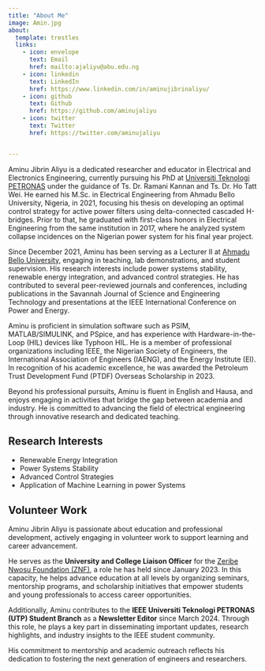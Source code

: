 ```yaml
---
title: "About Me"
image: Amin.jpg
about:
  template: trestles
  links:
    - icon: envelope
      text: Email
      href: mailto:ajaliyu@abu.edu.ng
    - icon: linkedin
      text: LinkedIn
      href: https://www.linkedin.com/in/aminujibrinaliyu/
    - icon: github
      text: Github
      href: https://github.com/aminujaliyu
    - icon: twitter
      text: Twitter
      href: https://twitter.com/aminujaliyu


---
```


Aminu Jibrin Aliyu is a dedicated researcher and educator in Electrical and Electronics Engineering, currently pursuing his PhD at [Universiti Teknologi PETRONAS](https://www.utp.edu.my) under the guidance of Ts. Dr. Ramani Kannan and Ts. Dr. Ho Tatt Wei. He earned his M.Sc. in Electrical Engineering from Ahmadu Bello University, Nigeria, in 2021, focusing his thesis on developing an optimal control strategy for active power filters using delta-connected cascaded H-bridges. Prior to that, he graduated with first-class honors in Electrical Engineering from the same institution in 2017, where he analyzed system collapse incidences on the Nigerian power system for his final year project.

Since December 2021,  Aminu has been serving as a Lecturer II at [Ahmadu Bello University](https://www.abu.edu.ng), engaging in teaching, lab demonstrations, and student supervision. His research interests include power systems stability, renewable energy integration, and advanced control strategies. He has contributed to several peer-reviewed journals and conferences, including publications in the Savannah Journal of Science and Engineering Technology and presentations at the IEEE International Conference on Power and Energy.

Aminu is proficient in simulation software such as PSIM, MATLAB/SIMULINK, and PSpice, and has experience with Hardware-in-the-Loop (HIL) devices like Typhoon HIL. He is a member of professional organizations including IEEE, the Nigerian Society of Engineers, the International Association of Engineers (IAENG), and the Energy Institute (EI). In recognition of his academic excellence, he was awarded the Petroleum Trust Development Fund (PTDF) Overseas Scholarship in 2023.

Beyond his professional pursuits, Aminu is fluent in English and Hausa, and enjoys engaging in activities that bridge the gap between academia and industry. He is committed to advancing the field of electrical engineering through innovative research and dedicated teaching. 



## Research Interests

- Renewable Energy Integration
- Power Systems Stability
- Advanced Control Strategies
- Application of Machine Learning in power Systems

## Volunteer Work

Aminu Jibrin Aliyu is passionate about education and professional development, actively engaging in volunteer work to support learning and career advancement.  

He serves as the **University and College Liaison Officer** for the [Zeribe Nwosu Foundation (ZNF)](https://znwosufoundation.org), a role he has held since January 2023. In this capacity, he helps advance education at all levels by organizing seminars, mentorship programs, and scholarship initiatives that empower students and young professionals to access career opportunities.  

Additionally, Aminu contributes to the **IEEE Universiti Teknologi PETRONAS (UTP) Student Branch** as a **Newsletter Editor** since March 2024. Through this role, he plays a key part in disseminating important updates, research highlights, and industry insights to the IEEE student community.  

His commitment to mentorship and academic outreach reflects his dedication to fostering the next generation of engineers and researchers.  
